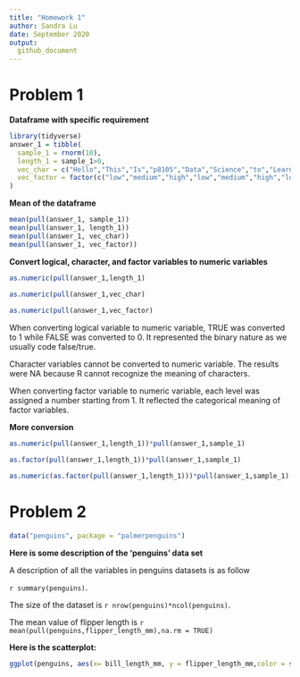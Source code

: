 ```yaml
---
title: "Homework 1"
author: Sandra Lu
date: September 2020
output: 
  github_document
---
```



# Problem 1

**Dataframe with specific requirement**

```r
library(tidyverse)
answer_1 = tibble(
  sample_1 = rnorm(10),
  length_1 = sample_1>0,
  vec_char = c("Hello","This","Is","p8105","Data","Science","to","Learn","R","Studio"),
  vec_factor = factor(c("low","medium","high","low","medium","high","low","medium","high","high"))
)
```

**Mean of the dataframe**
```r
mean(pull(answer_1, sample_1))
mean(pull(answer_1, length_1))
mean(pull(answer_1, vec_char))
mean(pull(answer_1, vec_factor))
```


**Convert logical, character, and factor variables to numeric variables**

```r
as.numeric(pull(answer_1,length_1)

as.numeric(pull(answer_1,vec_char)
           
as.numeric(pull(answer_1,vec_factor)

```

When converting logical variable to numeric variable, TRUE was converted to 1 while FALSE was converted to 0. It represented the binary nature as we usually code false/true.

Character variables cannot be converted to numeric variable. The results were NA because R cannot recognize the meaning of characters.

When converting factor variable to numeric variable, each level was assigned a number starting from 1. It reflected the categorical meaning of factor variables.

**More conversion**
```r
as.numeric(pull(answer_1,length_1))*pull(answer_1,sample_1)

as.factor(pull(answer_1,length_1))*pull(answer_1,sample_1)

as.numeric(as.factor(pull(answer_1,length_1)))*pull(answer_1,sample_1)

```


# Problem 2

```r
data("penguins", package = "palmerpenguins")
```

**Here is some description of the 'penguins' data set**

A description of all the variables in penguins datasets is as follow 

`r summary(penguins)`.

The size of the dataset is `r nrow(penguins)*ncol(penguins)`.

The mean value of flipper length is `r mean(pull(penguins,flipper_length_mm),na.rm = TRUE)`


**Here is the scatterplot:**

```r
ggplot(penguins, aes(x= bill_length_mm, y = flipper_length_mm,color = species)) + geom_point()
```